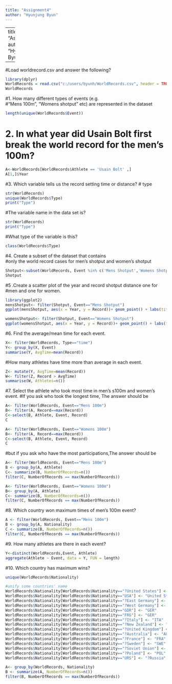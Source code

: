 ```yaml
---
title: "Assignment4"
author: "Hyunjung Byun"
---
```

---
title: "Assignment4"
author: "Hyunjung Byun"

---

#Load	 worldrecord.csv	 and	 answer	 the	following?
```r
library(dplyr)
WorldRecords = read.csv("c:/users/byunh/WorldRecords.csv", header = TRUE, sep = ',')
WorldRecords
```

#1. How	 many	 different	 types	 of	 events	 (e.g.	
#“Mens	 100m”,	 “Womens	 shotput”	 etc)	 are	represented	in	the	dataset
```r
length(unique(WorldRecords$Event))
```

# 2. In what year did Usain Bolt first break the world record for the men's 100m?
```r
A<-WorldRecords[WorldRecords$Athlete == 'Usain Bolt' ,]
A[1,]$Year
```

#3. Which	variable	tells	us	the	record	setting	time	or	distance?
# type
```r
str(WorldRecords)
unique(WorldRecords$Type)
print("Type")
```

#The	variable	name	in	the	data	set	is?	
```r
str(WorldRecords)
print("Type")
```

#What	type	of	the	variable	is	this?
```r
class(WorldRecords$Type)
```

#4. Create	 a	 subset	 of	 the	 dataset	 that	 contains	
#only	the	world	record	cases	for	men’s	shotput	and	women’s	shotput
```r
Shotput<-subset(WorldRecords, Event %in% c('Mens Shotput','Womens Shotput'))
Shotput
```

#5 .Create	 a	 scatter	 plot	 of	 the	 year	 and	 record	shotput	 distance	 one	 for	 #men	 and	 one	 for	women.
```r
library(ggplot2)
mensShotput<- filter(Shotput, Event=="Mens Shotput")
ggplot(mensShotput, aes(x = Year, y = Record))+ geom_point() + labs(title="Mens Shotput")

womensShotput<- filter(Shotput, Event=="Womens Shotput")
ggplot(womensShotput, aes(x = Year, y = Record))+ geom_point() + labs(title="Womens Shotput")
```


#6. Find	 the	 average/mean	 	 time	 for	 each	 event.	
```r
X<- filter(WorldRecords, Type=="time")
Y<- group_by(X, Event)
summarise(Y, AvgTime=mean(Record))
```

#How	 many	 athletes	 have	 time	 more	 than	average	in	each	event.
```r
Z<- mutate(Y, AvgTime=mean(Record))
W<- filter(Z, Record > AvgTime)
summarise(W, Athletes=n())
```

#7. Select	the	athlete	who	took	most	time	in	men’s	s100m		and	women’s	event.
#If you ask who took the longest time, The answer should be
```r
A<- filter(WorldRecords, Event=="Mens 100m")
B<- filter(A, Record==max(Record))
C<-select(B, Athlete, Event, Record)
C

A<- filter(WorldRecords, Event=="Womens 100m")
B<- filter(A, Record==max(Record))
C<-select(B, Athlete, Event, Record)
C
```
#but if you ask who have the most participations,The answer should be
```r
A<- filter(WorldRecords, Event=="Mens 100m")
B <- group_by(A, Athlete)
C<- summarize(B, NumberOfRecords=n())
filter(C, NumberOfRecords == max(NumberOfRecords))

A<- filter(WorldRecords, Event=="Womens 100m")
B<- group_by(A, Athlete)
C<- summarize(B, NumberOfRecords=n())
filter(C, NumberOfRecords == max(NumberOfRecords))
```

#8. Which	 country	won	maximum	 times	 of	men’s	100m	event?
```r
A <- filter(WorldRecords, Event=="Mens 100m")
B <- group_by(A, Nationality)
C <- summarize(B, NumberOfRecords=n())
filter(C, NumberOfRecords == max(NumberOfRecords))
```

#9. How	many	athletes	are	there	in	each	event?
```r
Y<-distinct(WorldRecords,Event, Athlete)
aggregate(Athlete ~ Event, data = Y, FUN = length)
```

#10. Which	country	has	maximum	wins?
```r
unique(WorldRecords$Nationality)

#unify some countries' name
WorldRecords$Nationality[WorldRecords$Nationality=="?United States"] <- "United States"
WorldRecords$Nationality[WorldRecords$Nationality=="USA"] <- "United States"
WorldRecords$Nationality[WorldRecords$Nationality=="?East Germany"] <- "GER"
WorldRecords$Nationality[WorldRecords$Nationality=="?West Germany"] <- "GER"
WorldRecords$Nationality[WorldRecords$Nationality=="GDR"] <- "GER"
WorldRecords$Nationality[WorldRecords$Nationality=="FRG"] <- "GER"
WorldRecords$Nationality[WorldRecords$Nationality=="?Italy"] <- "ITA"
WorldRecords$Nationality[WorldRecords$Nationality=="?New Zealand"] <- "NZL"
WorldRecords$Nationality[WorldRecords$Nationality=="?United Kingdom"] <- "GBR"
WorldRecords$Nationality[WorldRecords$Nationality=="?Australia"] <- "AUS"
WorldRecords$Nationality[WorldRecords$Nationality=="?France"] <- "FRA"
WorldRecords$Nationality[WorldRecords$Nationality=="?Sweden"] <- "SWE"
WorldRecords$Nationality[WorldRecords$Nationality=="?Soviet Union"] <- "?Russia"
WorldRecords$Nationality[WorldRecords$Nationality=="?Poland"] <- "POL"
WorldRecords$Nationality[WorldRecords$Nationality=="URS"] <- "?Russia"

A<- group_by(WorldRecords, Nationality)
B <- summarize(A, NumberOfRecords=n())
filter(B, NumberOfRecords == max(NumberOfRecords))
```
